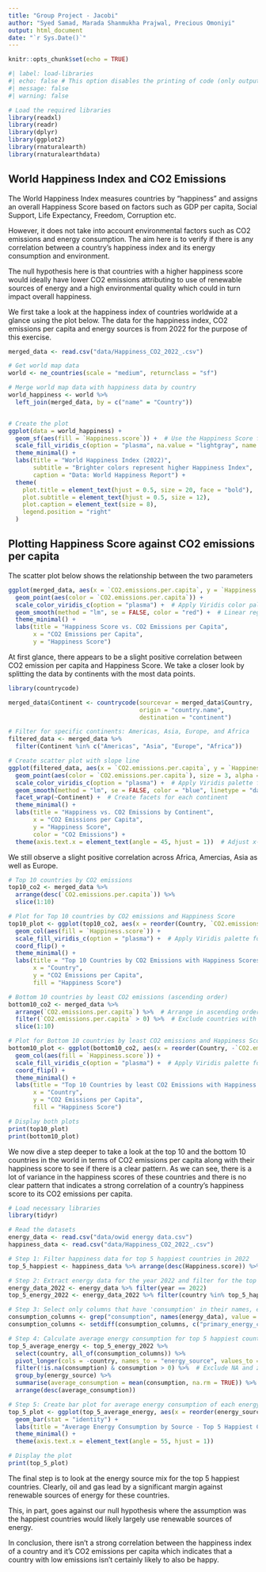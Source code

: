 ```yaml
---
title: "Group Project - Jacobi"
author: "Syed Samad, Marada Shanmukha Prajwal, Precious Omoniyi"
output: html_document
date: "`r Sys.Date()`"
---
```


```r
knitr::opts_chunk$set(echo = TRUE)

#| label: load-libraries
#| echo: false # This option disables the printing of code (only output is displayed).
#| message: false
#| warning: false

# Load the required libraries
library(readxl)
library(readr)
library(dplyr)
library(ggplot2)
library(rnaturalearth)
library(rnaturalearthdata)


```

## World Happiness Index and CO2 Emissions

The World Happiness Index measures countries by "happiness" and assigns an overall Happiness Score based on factors such as GDP per capita, Social Support, Life Expectancy, Freedom, Corruption etc. 

However, it does not take into account environmental factors such as CO2 emissions and energy consumption. The aim here is to verify if there is any correlation between a country's happiness index and its energy consumption and environment.

The null hypothesis here is that countries with a higher happiness score would ideally have lower CO2 emissions attributing to use of renewable sources of energy and a high environmental quality which could in turn impact overall happiness.

We first take a look at the happiness index of countries worldwide at a glance using the plot below. The data for the happiness index, CO2 emissions per capita and energy sources is from 2022 for the purpose of this exercise.

```r
merged_data <- read.csv("data/Happiness_CO2_2022_.csv")

# Get world map data
world <- ne_countries(scale = "medium", returnclass = "sf")

# Merge world map data with happiness data by country
world_happiness <- world %>%
  left_join(merged_data, by = c("name" = "Country"))


# Create the plot
ggplot(data = world_happiness) +
  geom_sf(aes(fill = `Happiness.score`)) +  # Use the Happiness Score for fill
  scale_fill_viridis_c(option = "plasma", na.value = "lightgray", name = "Happiness Index") +
  theme_minimal() +
  labs(title = "World Happiness Index (2022)",
       subtitle = "Brighter colors represent higher Happiness Index",
       caption = "Data: World Happiness Report") +
  theme(
    plot.title = element_text(hjust = 0.5, size = 20, face = "bold"),
    plot.subtitle = element_text(hjust = 0.5, size = 12),
    plot.caption = element_text(size = 8),
    legend.position = "right"
  )
```

## Plotting Happiness Score against CO2 emissions per capita

The scatter plot below shows the relationship between the two parameters

```r
ggplot(merged_data, aes(x = `CO2.emissions.per.capita`, y = `Happiness.score`)) +
  geom_point(aes(color = `CO2.emissions.per.capita`)) +
  scale_color_viridis_c(option = "plasma") +  # Apply Viridis color palette
  geom_smooth(method = "lm", se = FALSE, color = "red") +  # Linear regression line
  theme_minimal() +
  labs(title = "Happiness Score vs. CO2 Emissions per Capita",
       x = "CO2 Emissions per Capita",
       y = "Happiness Score")
```


At first glance, there appears to be a slight positive correlation between CO2 emission per capita and Happiness Score. We take a closer look by splitting the data by continents with the most data points.



```r
library(countrycode)

merged_data$Continent <- countrycode(sourcevar = merged_data$Country, 
                                     origin = "country.name", 
                                     destination = "continent")

# Filter for specific continents: Americas, Asia, Europe, and Africa
filtered_data <- merged_data %>%
  filter(Continent %in% c("Americas", "Asia", "Europe", "Africa"))

# Create scatter plot with slope line
ggplot(filtered_data, aes(x = `CO2.emissions.per.capita`, y = `Happiness.score`)) +
  geom_point(aes(color = `CO2.emissions.per.capita`), size = 3, alpha = 0.7) +  # Scatter plot points
  scale_color_viridis_c(option = "plasma") +  # Apply Viridis palette for color
  geom_smooth(method = "lm", se = FALSE, color = "blue", linetype = "dashed") +  # Add regression line
  facet_wrap(~Continent) +  # Create facets for each continent
  theme_minimal() +
  labs(title = "Happiness vs. CO2 Emissions by Continent",
       x = "CO2 Emissions per Capita",
       y = "Happiness Score",
       color = "CO2 Emissions") +
  theme(axis.text.x = element_text(angle = 45, hjust = 1))  # Adjust x-axis text for readability
```


We still observe a slight positive correlation across Africa, Amercias, Asia as well as Europe.


```r
# Top 10 countries by CO2 emissions
top10_co2 <- merged_data %>%
  arrange(desc(`CO2.emissions.per.capita`)) %>%
  slice(1:10)

# Plot for Top 10 countries by CO2 emissions and Happiness Score
top10_plot <- ggplot(top10_co2, aes(x = reorder(Country, `CO2.emissions.per.capita`), y = `CO2.emissions.per.capita`)) +
  geom_col(aes(fill = `Happiness.score`)) +
  scale_fill_viridis_c(option = "plasma") +  # Apply Viridis palette for colors
  coord_flip() +
  theme_minimal() +
  labs(title = "Top 10 Countries by CO2 Emissions with Happiness Scores",
       x = "Country",
       y = "CO2 Emissions per Capita",
       fill = "Happiness Score")

# Bottom 10 countries by least CO2 emissions (ascending order)
bottom10_co2 <- merged_data %>%
  arrange(`CO2.emissions.per.capita`) %>%  # Arrange in ascending order to get countries with least emissions
  filter(`CO2.emissions.per.capita` > 0) %>%  # Exclude countries with zero CO2 emissions if any
  slice(1:10)

# Plot for Bottom 10 countries by least CO2 emissions and Happiness Score
bottom10_plot <- ggplot(bottom10_co2, aes(x = reorder(Country, -`CO2.emissions.per.capita`), y = `CO2.emissions.per.capita`)) +
  geom_col(aes(fill = `Happiness.score`)) +
  scale_fill_viridis_c(option = "plasma") +  # Apply Viridis palette for colors
  coord_flip() +
  theme_minimal() +
  labs(title = "Top 10 Countries by least CO2 Emissions with Happiness Scores",
       x = "Country",
       y = "CO2 Emissions per Capita",
       fill = "Happiness Score")

# Display both plots
print(top10_plot)
print(bottom10_plot)
```



We now dive a step deeper to take a look at the top 10 and the bottom 10 countries in the world in terms of CO2 emissions per capita along with their happiness score to see if there is a clear pattern. As we can see, there is a lot of variance in the happiness scores of these countries and there is no clear pattern that indicates a strong correlation of a country's happiness score to its CO2 emissions per capita. 




```r
# Load necessary libraries
library(tidyr)

# Read the datasets
energy_data <- read.csv("data/owid energy data.csv")
happiness_data <- read.csv("data/Happiness_CO2_2022_.csv")

# Step 1: Filter happiness data for top 5 happiest countries in 2022
top_5_happiest <- happiness_data %>% arrange(desc(Happiness.score)) %>% head(5)

# Step 2: Extract energy data for the year 2022 and filter for the top happiest countries
energy_data_2022 <- energy_data %>% filter(year == 2022)
top_5_energy_2022 <- energy_data_2022 %>% filter(country %in% top_5_happiest$Country)

# Step 3: Select only columns that have 'consumption' in their names, excluding 'primary_energy_consumption' and 'low_carbon_consumption'
consumption_columns <- grep("consumption", names(energy_data), value = TRUE)
consumption_columns <- setdiff(consumption_columns, c("primary_energy_consumption", "low_carbon_consumption", "fossil_fuel_consumption", "renewables_consumption"))

# Step 4: Calculate average energy consumption for top 5 happiest countries
top_5_average_energy <- top_5_energy_2022 %>%
  select(country, all_of(consumption_columns)) %>%
  pivot_longer(cols = -country, names_to = "energy_source", values_to = "consumption") %>%
  filter(!is.na(consumption) & consumption > 0) %>%  # Exclude NA and zero consumption values
  group_by(energy_source) %>%
  summarise(average_consumption = mean(consumption, na.rm = TRUE)) %>%
  arrange(desc(average_consumption))

# Step 5: Create bar plot for average energy consumption of each energy source for the top 5 happiest countries
top_5_plot <- ggplot(top_5_average_energy, aes(x = reorder(energy_source, -average_consumption), y = average_consumption, fill = energy_source)) +
  geom_bar(stat = "identity") +
  labs(title = "Average Energy Consumption by Source - Top 5 Happiest Countries (2022)", x = "Energy Source", y = "Average Consumption") +
  theme_minimal() +
  theme(axis.text.x = element_text(angle = 55, hjust = 1))

# Display the plot
print(top_5_plot)

```

The final step is to look at the energy source mix for the top 5 happiest countries. Clearly, oil and gas lead by a significant margin against renewable sources of energy for these countries.

This, in part, goes against our null hypothesis where the assumption was the happiest countries would likely largely use renewable sources of energy. 

In conclusion, there isn't a strong correlation between the happiness index of a country and it's CO2 emissions per capita which indicates that a country with low emissions isn't certainly likely to also be happy.
